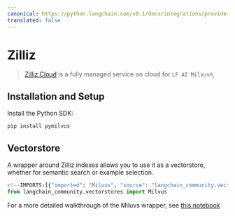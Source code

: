 ```yaml
---
canonical: https://python.langchain.com/v0.1/docs/integrations/providers/zilliz
translated: false
---
```


# Zilliz

>[Zilliz Cloud](https://zilliz.com/doc/quick_start) is a fully managed service on cloud for `LF AI Milvus®`,

## Installation and Setup

Install the Python SDK:

```bash
pip install pymilvus
```

## Vectorstore

A wrapper around Zilliz indexes allows you to use it as a vectorstore,
whether for semantic search or example selection.

```python
<!--IMPORTS:[{"imported": "Milvus", "source": "langchain_community.vectorstores", "docs": "https://api.python.langchain.com/en/latest/vectorstores/langchain_community.vectorstores.milvus.Milvus.html", "title": "Zilliz"}]-->
from langchain_community.vectorstores import Milvus
```

For a more detailed walkthrough of the Miluvs wrapper, see [this notebook](/docs/integrations/vectorstores/zilliz)